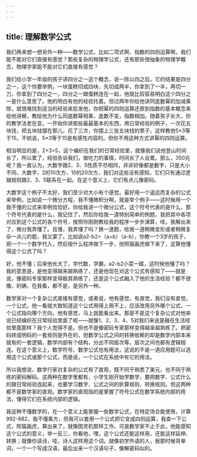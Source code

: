 ```yaml
---
---
---
```

title: 理解数学公式
---




我们再来想一想另外一种——数学公式，比如二项式啊、指数的四则运算啊，我们能不能对它们直接有感觉？那些复杂的物理学公式，还有那些很抽象的物理学概念，物理学家能不能对它们直接有感觉？

我们给小学一年级的孩子讲四分之一这个概念，说一除以四之后，它的结果是四分之一，这个你要举例，一块蛋糕切成四块，先切成两半，你拿到了一半，再切一刀，你拿到了四分之一，四分之一跟蛋糕连在一起，他就比较容易明白这个四分之一是什么意思了。他的明白有他的经验托着。但过两年你给他讲同底数幂的加减乘除，就很难找到适当的经验来启发他，你把幂的四则运算还原到指数的基本概念来给他讲解，教给他为什么同底数幂相乘，底数不变，指数相加。随着孩子长大，你的教学法老在变。一开始你讲那些最最基本的东西，用日常经验的例子，一次花五块钱，把五块钱摆在那儿，花了三次，你摆上三张五块钱的票子，这样教他5×3等于15。不妨说，5×3等于15是有感性内容的。但你不用这种方式讲幂的四则运算。

相当明显的是，2+3=5，这个编织在我们的日常经验里，就像我们说他登山时间长了，所以累了，经验告诉我们，做吃力的事情，时间长了人会累。那么，350兆呢？我一直认为，大数字跟2、3、5性质不尽相同，并非好像都是数字，只是大小不同，大数字，2的10次方、10的20次方，我们对这些没有感知，它们只有通过逻辑规则跟2、3、5联系在一起。在这个意义上，它们有点儿像密码。

大数字这个例子不太好，我们至少对大小有个感觉。最好用一个遥远而复杂的公式来举例，比如说一个微分方程，我不懂微积分啊，就是举个例子——这时候用一个我不懂的公式来举例恰恰好。你给我讲一个微分公式，这个符号代表的是什么，那个符号代表的是什么，我记住了，然后你给我一道特别简单的例题，我把其中各项对应到这个公式的各个符号，按照你刚刚教给我的程序一步步演算，哇，我解出来了，微分我弄懂了。且慢，我弄懂了吗？换一道题，给我一道稍微变形或者稍微复杂一点儿的题，我又蒙了。比如说a2-b2=（a+b）（a-b），你教一个3岁的孩子，把一个一个数字代入，然后按什么程序做下一步，他照猫画虎做下来了，这算他懂得这个公式了吗？

好，他不懂；后来他长大了，学代数，学霸，a2-b2小菜一碟，这时候他懂了吗？我的意思是，是他变得越来越熟练了，还是他现在对这个公式有感知了——就是说，像密码专家那样变得极其熟练了，还是这个公式融入了他的生活经验？都不很像。的确，在我看，都不是，是另外一种。

数学家对一个复杂公式直接有感觉，或者说，他有感觉，有直觉，我们没有直觉。一个公式，他一看就大致知道这个公式用得上用不上，应该改用另外哪个公式，一个公式指向哪个方向，他有感觉，马上就能看出来。那是不是这个复杂公式对他来说已经编织在日常经验里面了呢——就像1、2、3、4、5对我们来说是融在生活经验里面那样？我个人觉得不是。但也不是像密码专家那样变得越来越熟练了。把密码转成明码的一套规则是外在的，但数学公式之间的转换依赖的却是数学内部本来就有的一套逻辑，数学内部有个结构，分出不同层次等，层次之间也都有逻辑相连。在这个意义上，数学符号、数学公式也有用法，这说的不是一道应用题可以选用这个公式或那个公式，而是说，一个公式在系统中有它的用法。

所以我想说，数学行家对复杂的公式有了直观，既不同于熟悉了美元，也不同于熟练的密码解码。这两种在数学里都有，小学生刚开始学数学，要把数字、公式什么的跟日常经验连起来，也要学习数字、公式之间的折算规则、转换规则。但这两种都不是数学家的直观。数学家的直观指的是掌握了符号公式在数学系统内部的用法，懂得它们在系统内部的逻辑。

我这种不懂数学的，在一个意义上能掌握一些数学公式，在特定场合能使用，计算992-882，我不懂乘方，但我可以套用一个公式把它变成四则运算，我查一下公式，照猫画虎，算出来了，就像图灵机那样工作。可是数学家不止于此，他能感知这个公式的意义，举一反三，你看他，嘿，这个公式还能这样用，还能这样延伸、转换；就像你读诗，哇，诗人这样用这个词。就像初学外语的人，我那时候背单词，一个一个写成汉语，最后出来一个汉语句子，像解密码似的。